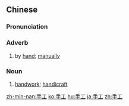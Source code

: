 ==Chinese==
{{zh-forms}}

===Pronunciation===
{{zh-pron
|m=shǒugōng
|c=sau2 gung1
|h=pfs=sú-kûng
|mn=chhiú-kang
|md=chiū-gĕ̤ng
|ma=Zh-shougong.ogg
|cat=adv,n
}}

===Adverb===
{{zh-adv}}

# by [[hand]]; [[manually]]

===Noun===
{{zh-noun}}

# [[handwork]]; [[handicraft]]

{{zh-cat|Elementary}}

[[zh-min-nan:手工]]
[[ko:手工]]
[[hu:手工]]
[[ja:手工]]
[[zh:手工]]